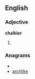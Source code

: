 ==English==

===Adjective===
'''chalkier'''

# {{comparative of|[[chalky]]}}

===Anagrams===
* {{alphagram|acehiklr}}
* [[archlike#English|archlike]]